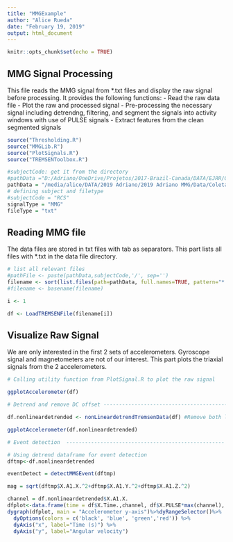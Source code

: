 ```yaml
---
title: "MMGExample"
author: "Alice Rueda"
date: "February 19, 2019"
output: html_document
---
```


```r
knitr::opts_chunk$set(echo = TRUE)
```

## MMG Signal Processing
This file reads the MMG signal from *.txt files and display the raw signal before processing. It provides the following functions:
- Read the raw data file
- Plot the raw and processed signal
- Pre-processing the necessary signal including detrendng, filtering, and segment the signals into activity windows with use of PULSE signals
- Extract features from the clean segmented signals
```r
source("Thresholding.R")
source("MMGLib.R")
source("PlotSignals.R")
source("TREMSENToolbox.R")

#subjectCode: get it from the directory
#pathData ="D:/Adriano/OneDrive/Projetos/2017-Brazil-Canada/DATA/EJRR/09Nov2018/EMG/Excel"
pathData = "/media/alice/DATA/2019 Adriano/2019 Adriano MMG/Data/Coletas 14_11/MMG_Tremsen/COLETAS 14_11/"
# defining subject and filetype
#subjectCode = "RCS"
signalType = "MMG"
fileType = "txt"
```

## Reading MMG file

The data files are stored in txt files with tab as separators. This part lists all files with *.txt in the data file directory.

```r
# list all relevant files
#pathFile <- paste(pathData,subjectCode,'/', sep='')
filename <- sort(list.files(path=pathData, full.names=TRUE, pattern="*.txt"))
#filename <- basename(filename)

i <- 1

df <- LoadTREMSENFile(filename[i])
```
## Visualize Raw Signal 

We are only interested in the first 2 sets of accelerometers. Gyroscope signal and magnetometers are not of our interest. This part plots the triaxial signals from the 2 accelerometers.


```r

# Calling utility function from PlotSignal.R to plot the raw signal

ggplotAccelerometer(df)


```



```r

# Detrend and remove DC offset --------------------------------------------

df.nonlineardetrended <- nonLineardetrendTremsenData(df) #Remove both linear and nonlinear trends

ggplotAccelerometer(df.nonlineardetrended)

```

```r

# Event detection  ---------------------------------------------------

# Using detrend dataframe for event detection
dftmp<-df.nonlineardetrended

eventDetect = detectMMGEvent(dftmp)

mag = sqrt(dftmp$X.A1.X.^2+dftmp$X.A1.Y.^2+dftmp$X.A1.Z.^2)

channel = df.nonlineardetrended$X.A1.X.
dfplot<-data.frame(time = df$X.Time.,channel, df$X.PULSE*max(channel), mag, eventDetect*max(channel))
dygraph(dfplot, main = "Accelerometer y-axis")%>%dyRangeSelector()%>% 
  dyOptions(colors = c('black', 'blue', 'green','red')) %>% 
  dyAxis("x", label="Time (s)") %>% 
  dyAxis("y", label="Angular velocity")


```

